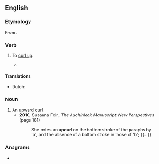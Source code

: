 ==English==

===Etymology===
From {{prefix|en|up|curl}}.

===Verb===
{{en-verb}}

# {{lb|en|transitive|rare}} To [[curl up]].
#* {{RQ:Tennyson Poems 1842|volume=I|poem=The Poet|stanza=9|page=48|passage=Thus truth was multiplied on truth, the world / Like one great garden show'd, / And thro' the wreaths of floating dark '''upcurl'd''', / Rare sunrise flow'd.}}

====Translations====
{{trans-top|curl up}}
* Dutch: {{t+|nl|krullen}}
{{trans-mid}}
{{trans-bottom}}

===Noun===
{{en-noun}}

# An upward curl.
#* '''2016''', Susanna Fein, ''The Auchinleck Manuscript: New Perspectives'' (page 181)
#*: She notes an '''upcurl''' on the bottom stroke of the paraphs by 'a', and the absence of a bottom stroke in those of 'b'; {{...}}

===Anagrams===
* {{anagrams|en|a=clpruu|curl up|curl-up}}